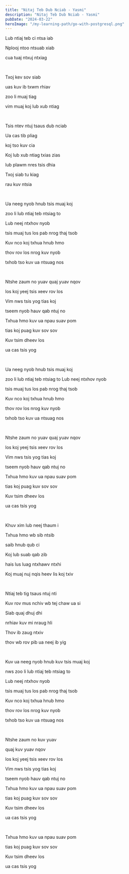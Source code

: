 ```yaml
---
title: "Nitaj Teb Dub Nciab - Yasmi"
description: "Nitaj Teb Dub Nciab - Yasmi"
pubDate: "2024-03-22"
heroImage: "/my-learning-path/go-with-postgresql.png"
---
```


Lub ntiaj teb ci ntsa iab

Nplooj ntoo ntsuab xiab

cua tuaj ntxuj ntxiag

<br />

Txoj kev sov siab

uas kuv ib txwm rhiav

zoo li muaj tiag

vim muaj koj lub xub ntiag

<br />

Tsis ntev ntuj tsaus dub nciab

Ua cas tib pliag

koj tso kuv cia

Koj lub xub ntiag txias zias

lub plawm nres tsis dhia

Txoj siab tu kiag

rau kuv ntsia

<br />

Ua neeg nyob hnub tsis muaj koj

zoo li lub ntiaj teb ntsiag to

Lub neej ntxhov nyob

tsis muaj tus los pab nrog thaj tsob

Kuv nco koj txhua hnub hmo

thov rov los nrog kuv nyob

txhob tso kuv ua ntsuag nos

<br />

Ntshe zaum no yuav quaj yuav nqov

los koj yeej tsis xeev rov los

Vim nws tsis yog tias koj

tseem nyob hauv qab ntuj no

Txhua hmo kuv ua npau suav pom

tias koj puag kuv sov sov

Kuv tsim dheev los

ua cas tsis yog

<br />

Ua neeg nyob hnub tsis muaj koj

zoo li lub ntiaj teb ntsiag to
Lub neej ntxhov nyob

tsis muaj tus los pab nrog thaj tsob

Kuv nco koj txhua hnub hmo

thov rov los nrog kuv nyob

txhob tso kuv ua ntsuag nos

<br />

Ntshe zaum no yuav quaj yuav nqov

los koj yeej tsis xeev rov los

Vim nws tsis yog tias koj

tseem nyob hauv qab ntuj no

Txhua hmo kuv ua npau suav pom

tias koj puag kuv sov sov

Kuv tsim dheev los

ua cas tsis yog

<br />

Khuv xim lub neej thaum i

Txhua hmo wb sib ntsib

saib hnub qub ci

Koj lub suab qab zib

hais lus luag ntxhawv ntxhi

Koj muaj nuj nqis heev lis koj txiv

<br />

Ntiaj teb tig tsaus ntuj nti

Kuv rov mus nchiv wb tej chaw ua si

Siab quaj dhuj dhi

nrhiav kuv mi nraug hli

Thov ib zaug ntxiv

thov wb rov pib ua neej ib yig

<br />

Kuv ua neeg nyob hnub kuv tsis muaj koj

nws zoo li lub ntiaj teb ntsiag to

Lub neej ntxhov nyob

tsis muaj tus los pab nrog thaj tsob

Kuv nco koj txhua hnub hmo

thov rov los nrog kuv nyob

txhob tso kuv ua ntsuag nos

<br />

Ntshe zaum no kuv yuav

quaj kuv yuav nqov

los koj yeej tsis xeev rov los

Vim nws tsis yog tias koj

tseem nyob hauv qab ntuj no

Txhua hmo kuv ua npau suav pom

tias koj puag kuv sov sov

Kuv tsim dheev los

ua cas tsis yog

<br />

Txhua hmo kuv ua npau suav pom

tias koj puag kuv sov sov

Kuv tsim dheev los

ua cas tsis yog
